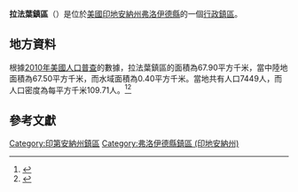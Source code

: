 {{noteTA
|G1=USState
|G2=地名
|G3=Unit
}}
{{Infobox settlement
|official_name            = 拉法葉鎮區
|native_name = Lafayette Township
|settlement_type          = [[行政鎮區|行政鎮區]]
|image_skyline            = 
|imagesize                = 
|image_map                = Map highlighting Lafayette Township, Floyd County, Indiana.svg
|mapsize                  = 250px
|pushpin_map  =USA Indiana
|pushpin_label = 拉法葉鎮區
|pushpin_label_position   = top
|pushpin_map_caption      = 拉法葉鎮區在印地安納州的位置
|subdivision_type         = [[世界政區索引|國家]]
|subdivision_type1        = [[美国州份|州份]]
|subdivision_type2        = [[印地安納州行政区划|縣]]
|subdivision_name         = [[美国|美国]]
|subdivision_name1        = [[印地安納州|印地安納州]]
|subdivision_name2        = [[弗洛伊德縣_(印地安納州)|弗洛伊德縣]]
|elevation_ft             = 925
|elevation_m              = 282
|timezone                 = [[北美东部時區|北美东部時區]]
|area_total_km2           = 67.90
|area_land_km2            = 67.50
|area_water_km2           = 0.40
|area_total_sq_mi         = 
|area_land_sq_mi          = 
|area_water_sq_mi         = 
|population_as_of         = [[2010年美國人口普查|2010]]
|population_footnotes     = 
|population_total         = 7449
|population_density_km2   = auto
|population_density_sq_mi = auto
|utc_offset               = -5
|coordinates              = {{coord|38|21|34|N|85|52|54|W|type:city_region:US-AL_source:GNS-enwiki|display=inline,title}}
| coor_pinpoint           = 
| coordinates_footnotes   = 
|timezone_DST             = EDT
|utc_offset_DST           = -4
|postal_code_type         = [[美國郵區編號|郵區編號]]
|postal_code              = 
|area_code                = {{link-en|电话区号317|Area code 317|317}}
|blank_name = [[地名信息系统|GNIS ID]]
|blank_info = 453531
}}
'''拉法葉鎮區'''（{{lang-en|Lafayette Township}}）是位於[[美國|美國]][[印地安納州|印地安納州]][[弗洛伊德縣_(印地安納州)|弗洛伊德縣]]的一個[[行政鎮區|行政鎮區]]。

== 地方資料 ==
根據[[2010年美國人口普查|2010年美國人口普查]]的數據，拉法葉鎮區的面積為67.90平方千米，當中陸地面積為67.50平方千米，而水域面積為0.40平方千米。當地共有人口7449人，而人口密度為每平方千米109.71人。<ref name="GR8">{{cite web|url=http://factfinder2.census.gov|publisher=[[美国人口调查局|美国人口调查局]]|accessdate=2011-05-14|title=American FactFinder|archive-date=2013-09-11|archive-url=https://web.archive.org/web/20130911234518/http://factfinder2.census.gov/|dead-url=no}}</ref><ref>{{cite web|url=https://www.citypopulation.de/en/usa/illinois/admin/|title=USA: Illinois (Counties and Townships) - City Population|accessdate=2020-07-14|archive-date=2020-04-22|archive-url=https://web.archive.org/web/20200422090607/https://www.citypopulation.de/en/usa/illinois/admin/|dead-url=no}}</ref>

== 參考文獻 ==
{{reflist}}

{{弗洛伊德縣 (印地安納州)}}

{{DEFAULTSORT:Lafayette Township}}
[[Category:印第安納州鎮區|Category:印第安納州鎮區]]
[[Category:弗洛伊德縣鎮區_(印地安納州)|Category:弗洛伊德縣鎮區 (印地安納州)]]

{{Indiana-geo-stub}}
